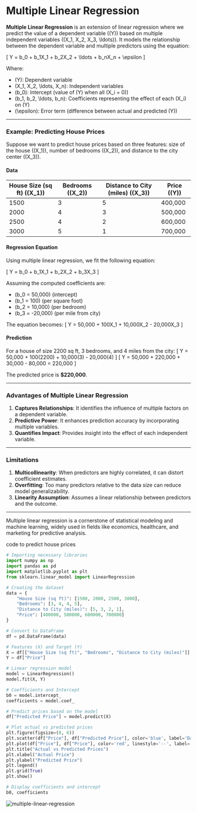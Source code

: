 # Multiple Linear Regression

**Multiple Linear Regression** is an extension of linear regression where we predict the value of a dependent variable (\(Y\)) based on multiple independent variables (\(X_1, X_2, X_3, \ldots\)). It models the relationship between the dependent variable and multiple predictors using the equation:

\[
Y = b_0 + b_1X_1 + b_2X_2 + \ldots + b_nX_n + \epsilon
\]

Where:
- \(Y\): Dependent variable
- \(X_1, X_2, \ldots, X_n\): Independent variables
- \(b_0\): Intercept (value of \(Y\) when all \(X_i = 0\))
- \(b_1, b_2, \ldots, b_n\): Coefficients representing the effect of each \(X_i\) on \(Y\)
- \(\epsilon\): Error term (difference between actual and predicted \(Y\))

---

### Example: Predicting House Prices

Suppose we want to predict house prices based on three features: size of the house (\(X_1\)), number of bedrooms (\(X_2\)), and distance to the city center (\(X_3\)).

#### Data
| House Size (sq ft) (\(X_1\)) | Bedrooms (\(X_2\)) | Distance to City (miles) (\(X_3\)) | Price (\(Y\)) |
|-----------------------------|--------------------|------------------------------------|---------------|
| 1500                        | 3                  | 5                                  | 400,000       |
| 2000                        | 4                  | 3                                  | 500,000       |
| 2500                        | 4                  | 2                                  | 600,000       |
| 3000                        | 5                  | 1                                  | 700,000       |

#### Regression Equation
Using multiple linear regression, we fit the following equation:

\[
Y = b_0 + b_1X_1 + b_2X_2 + b_3X_3
\]

Assuming the computed coefficients are:
- \(b_0 = 50,000\) (intercept)
- \(b_1 = 100\) (per square foot)
- \(b_2 = 10,000\) (per bedroom)
- \(b_3 = -20,000\) (per mile from city)

The equation becomes:
\[
Y = 50,000 + 100X_1 + 10,000X_2 - 20,000X_3
\]

#### Prediction
For a house of size 2200 sq ft, 3 bedrooms, and 4 miles from the city:
\[
Y = 50,000 + 100(2200) + 10,000(3) - 20,000(4)
\]
\[
Y = 50,000 + 220,000 + 30,000 - 80,000 = 220,000
\]

The predicted price is **$220,000**.

---

### Advantages of Multiple Linear Regression
1. **Captures Relationships**: It identifies the influence of multiple factors on a dependent variable.
2. **Predictive Power**: It enhances prediction accuracy by incorporating multiple variables.
3. **Quantifies Impact**: Provides insight into the effect of each independent variable.

---

### Limitations
1. **Multicollinearity**: When predictors are highly correlated, it can distort coefficient estimates.
2. **Overfitting**: Too many predictors relative to the data size can reduce model generalizability.
3. **Linearity Assumption**: Assumes a linear relationship between predictors and the outcome.

---

Multiple linear regression is a cornerstone of statistical modeling and machine learning, widely used in fields like economics, healthcare, and marketing for predictive analysis.

code to predict house prices
```python
# Importing necessary libraries
import numpy as np
import pandas as pd
import matplotlib.pyplot as plt
from sklearn.linear_model import LinearRegression

# Creating the dataset
data = {
    "House Size (sq ft)": [1500, 2000, 2500, 3000],
    "Bedrooms": [3, 4, 4, 5],
    "Distance to City (miles)": [5, 3, 2, 1],
    "Price": [400000, 500000, 600000, 700000]
}

# Convert to DataFrame
df = pd.DataFrame(data)

# Features (X) and Target (Y)
X = df[["House Size (sq ft)", "Bedrooms", "Distance to City (miles)"]]
Y = df["Price"]

# Linear regression model
model = LinearRegression()
model.fit(X, Y)

# Coefficients and Intercept
b0 = model.intercept_
coefficients = model.coef_

# Predict prices based on the model
df["Predicted Price"] = model.predict(X)

# Plot actual vs predicted prices
plt.figure(figsize=(8, 6))
plt.scatter(df["Price"], df["Predicted Price"], color='blue', label='Data points')
plt.plot(df["Price"], df["Price"], color='red', linestyle='--', label='Perfect Prediction Line')
plt.title("Actual vs Predicted Prices")
plt.xlabel("Actual Price")
plt.ylabel("Predicted Price")
plt.legend()
plt.grid(True)
plt.show()

# Display coefficients and intercept
b0, coefficients
```

![multiple-linear-regression](/img/business-support-system/multiple-linear-regression.jpg)
